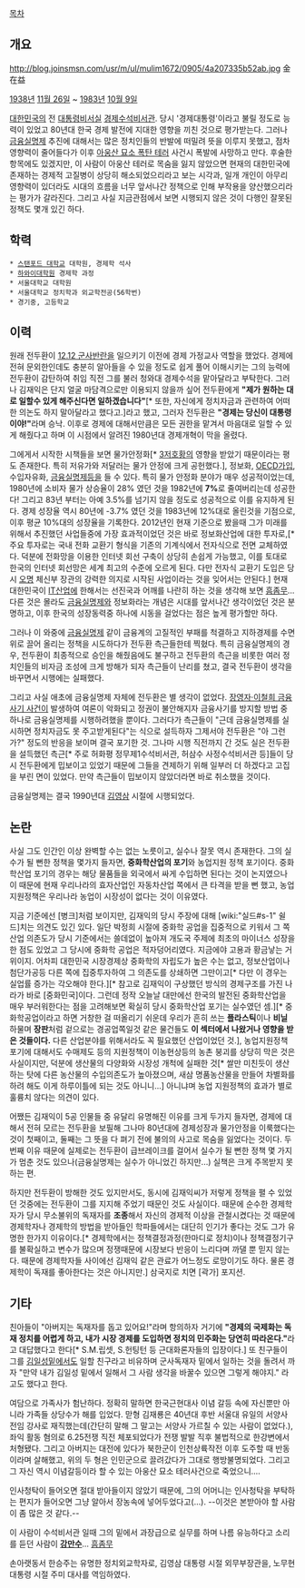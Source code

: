 [[목차]]
== 개요 ==
http://blog.joinsmsn.com/usr/m/ul/mulim1672/0905/4a207335b52ab.jpg
金在益

[[1938년]] [[11월 26일]] ~ [[1983년]] [[10월 9일]]

[[대한민국]]의 전 [[대통령비서실]] [[경제]][[수석비서관]]. 당시 '경제대통령'이라고 불릴 정도로 능력이 있었고 80년대 한국 경제 발전에 지대한 영향을 끼친 것으로 평가받는다. 그러나 [[금융실명제]] 추진에 대해서는 많은 정치인들의 반발에 떠밀려 뜻을 이루지 못했고, 점차 영향력이 줄어들다가 이후 [[아웅산 묘소 폭탄 테러]] 사건시 폭발에 사망하고 만다. 후술한 항목에도 있겠지만, 이 사람이 아웅산 테러로 목숨을 잃지 않았으면 현재의 대한민국에 존재하는 경제적 고질병이 상당히 해소되었으리라고 보는 시각과, 일개 개인이 아무리 영향력이 있더라도 시대의 흐름을 너무 앞서나간 정책으로 인해 부작용을 양산했으리라는 평가가 갈라진다. 그리고 사실 지금관점에서 보면 시행되지 않은 것이 다행인 잘못된 정책도 몇개 있긴 하다.
 
== 학력 ==
 * [[스탠포드 대학교]] 대학원, 경제학 석사
 * [[하와이]]대학원 경제학 과정
 * 서울대학교 대학원
 * 서울대학교 정치학과 외교학전공(56학번)
 * 경기중, 고등학교
== 이력 ==
원래 전두환이 [[12.12 군사반란]]을 일으키기 이전에 경제 가정교사 역할을 했었다. 경제에 전혀 문외한인데도 충분히 알아들을 수 있을 정도로 쉽게 풀어 이해시키는 그의 능력에 전두환이 감탄하여 취임 직전 그를 불러 청와대 경제수석을 맡아달라고 부탁한다. 그러나 김재익은 단지 얼굴 마담격으로만 이용되지 않을까 싶어 전두환에게 '''"제가 원하는 대로 일할수 있게 해주신다면 일하겠습니다"'''[* 또한, 자신에게 정치자금과 관련하여 어떠한 의논도 하지 말아달라고 했다고.]라고 했고, 그러자 전두환은 '''"경제는 당신이 대통령이야!"'''라며 승낙. 이후로 경제에 대해서만큼은 모든 권한을 맡겨서 마음대로 일할 수 있게 해줬다고 하며 이 시점에서 알려진 1980년대 경제개혁이 막을 올렸다.

그에게서 시작한 시책들을 보면 물가안정화[* [[3저호황]]의 영향을 받았기 때문이라는 평도 존재한다. 특히 저유가와 저달러는 물가 안정에 크게 공헌했다.], 정보화, [[OECD]]가입, 수입자유화, [[금융실명제]]등을 들 수 있다. 특히 물가 안정화 분야가 매우 성공적이었는데, 1980년에 소비자 물가 상승율이 28% 였던 것을 1982년에 '''7%'''로 줄여버리는데 성공한다! 그리고 83년 부터는 아예 3.5%를 넘기지 않을 정도로 성공적으로 이를 유지하게 된다. 경제 성장율 역시 80년에 -3.7% 였던 것을 1983년에 12%대로 올린것을 기점으로, 이후 평균 10%대의 성장율을 기록한다. 2012년인 현재 기준으로 봤을때 그가 미래를 위해서 추진했던 사업들중에 가장 효과적이었던 것은 바로 정보화산업에 대한 투자로,[* 주요 투자로는 국내 전화 교환기 형식을 기존의 기계식에서 전자식으로 전면 교체하였다. 덕분에 전화망을 이용한 인터넷 회선 구축이 상당히 손쉽게 가능했고, 이를 토대로 한국의 인터넷 회선망은 세계 최고의 수준에 오르게 된다. 다만 전자식 교환기 도입은 당시 [[오명]] 체신부 장관의 강력한 의지로 시작된 사업이라는 것을 잊어서는 안된다.] 현재 대한민국이 [[IT]]산업에 한해서는 선진국과 어깨를 나란히 하는 것을 생각해 보면 [[흠좀무]]...다른 것은 몰라도 [[금융실명제]]와 정보화라는 개념은 시대를 앞서나간 생각이었던 것은 분명하고, 이후 한국의 성장동력중 하나에 시동을 걸었다는 점은 높게 평가할만 하다.

그러나 이 와중에 [[금융실명제]] 같이 금융계의 고질적인 부패를 척결하고 지하경제를 수면 위로 끌어 올리는 정책을 시도하다가 전두환 측근들한테 찍혔다. 특히 금융실명제의 경우, 전두환이 최종적으로 승인을 해줬음에도 불구하고 전두환의 측근을 비롯한 여러 정치인들의 비자금 조성에 크게 방해가 되자 측근들이 난리를 쳤고, 결국 전두환이 생각을 바꾸면서 시행에는 실패했다. 

그리고 사실 애초에 금융실명제 자체에 전두환은 별 생각이 없었다. [[장영자·이철희 금융사기 사건]]이 발생하여 여론이 악화되고 정권이 불안해지자 금융사기를 방지할 방법 중 하나로 금융실명제를 시행하려했을 뿐이다. 그러다가 측근들이 "근데 금융실명제를 실시하면 정치자금도 못 주고받게된다"는 식으로 설득하자 그제서야 전두환은 "아 그런가?" 정도의 반응을 보이며 결국 포기한 것. 그나마 시행 직전까지 간 것도 실은 전두환을 설득했던 측근[* 주로 허화평 정무제1수석비서관, 허삼수 사정수석비서관 등]들이 당시 전두환에게 밉보이고 있었기 때문에 그들을 견제하기 위해 일부러 더 하겠다고 고집을 부린 면이 있었다. 만약 측근들이 밉보이지 않았더라면 바로 취소했을 것이다.

금융실명제는 결국 1990년대 [[김영삼]] 시절에 시행되었다.

== 논란 ==
사실 그도 인간인 이상 완벽할 수는 없는 노릇이고, 실수나 잘못 역시 존재한다. 그의 실수가 될 뻔한 정책을 몇가지 들자면, '''중화학산업의 포기'''와 농업지원 정책 포기이다. 중화학산업 포기의 경우는 해당 물품들을 외국에서 싸게 수입하면 된다는 것이 논지였으나 이 때문에 현재 우리나라의 효자산업인 자동차산업 쪽에서 큰 타격을 받을 뻔 했고, 농업지원정책은 우리나라 농업이 시장성이 없다는 것이 이유였다. 

지금 기준에선 [병크]처럼 보이지만, 김재익의 당시 주장에 대해 [wiki:"실드#s-1" 쉴드]치는 의견도 있긴 있다. 일단 박정희 시절에 중화학 공업을 집중적으로 키워서 그 쪽 산업 의존도가 당시 기준에서는 쓸데없이 높아져 개도국 주제에 최초의 마이너스 성장을 한 점도 있었고 그 당시에 중화학 공업은 적자덩어리였다. 지금에야 고용과 황금낳는 거위이지.  어차피 대한민국 시장경제상 중화학의 자립도가 높은 수는 없고, 정보산업이나 첨단가공등 다른 쪽에 집중투자하여 그 의존도를 상쇄하면 그만이고[* 다만 이 경우는 실업률 증가는 각오해야 한다.][* 참고로 김재익이 구상했던 방식의 경제구조를 가진 나라가 바로 [중화민국]이다.  그런데 정작 오늘날 대만에선 한국의 발전된 중화학산업을 매우 부러워한다는 점을 고려해보면 확실히 당시 중화학산업 포기는 실수였던 셈.][* 중화학공업이라고 하면 거창한 걸 떠올리기 쉬운데 우리가 흔히 쓰는 '''플라스틱'''이나 '''비닐''' 하물며 '''장판'''처럼 겉으로는 경공업쪽일것 같은 물건들도 '''이 섹터에서 나왔거나 영향을 받은 것들이다.''' 다른 산업분야를 위해서라도 꼭 필요했던 산업이었던 것.], 농업지원정책 포기에 대해서도 수매제도 등의 지원정책이 이농현상등의 농촌 붕괴를 상당히 막은 것은 사실이지만, 덕분에 생산물의 다양화와 시장성 개척에 실패한 것[* 쌀만 미친듯이 생산하는 탓에 다른 농산물의 수입의존도가 높아졌으며, 새삼 명품농산물을 만들어 차별화를 하려 해도 이게 하루이틀에 되는 것도 아니니...] 아니냐며 농업 지원정책의 효과가 별로 훌륭치 않다는 의견이 있다. 

어쨌든 김재익이 5공 인물들 중 유달리 유명해진 이유를 크게 두가지 들자면, 경제에 대해서 전혀 모르는 전두환을 보필해 그나마 80년대에 경제성장과 물가안정을 이룩했다는 것이 첫째이고, 둘째는 그 뜻을 다 펴기 전에 불의의 사고로 목숨을 잃었다는 것이다. 두번째 이유 때문에 실제로는 전두환이 급브레이크를 걸어서 실수가 될 뻔한 정책 몇 가지가 멈춘 것도 있으나(금융실명제는 실수가 아니었긴 하지만...) 실책은 크게 주목받지 못하는 편. 

하지만 전두환이 방해한 것도 있지만서도, 동시에 김재익씨가 저렇게 정책을 펼 수 있었던 것중에는 전두환이 그를 지지해 주었기 때문인 것도 사실이다. 때문에 순수한 경제학자가 당시 무소불위의 독재자를 '''조종'''해서 자신의 경제적 이상을 관철시켰다는 것 때문에 경제학자나 경제학의 방법을 받아들인 학파들에서는 대단히 인기가 좋다는 것도 그가 유명한 한가지 이유이다.[* 경제학에서는 정책결정과정(한마디로 정치)이나 정책결정기구를 불확실하고 변수가 많으며 정쟁때문에 시장보다 반응이 느리다며 까댈 뿐 믿지 않는다. 때문에 경제학자들 사이에선 김재익 같은 관료가 어느정도 로망이기도 하다. 물론 경제학이 독재를 좋아한다는 것은 아니지만.] 삼국지로 치면 [곽가] 포지션.
== 기타 ==
친아들이 "아버지는 독재자를 돕고 있어요!"라며 항의하자 거기에 ''' "경제의 국제화는 독재 정치를 어렵게 하고, 내가 시장 경제를 도입하면 정치의 민주화는 당연히 따라온다." '''라고 대답했다고 한다[* S.M.립셋, S.헌팅턴 등 근대화론자들의 입장이다.] 또 친구들이 그를 [[김일성]]밑에서도 일할 친구라고 비유하며 군사독재자 밑에서 일하는 것을 돌려서 까자 "만약 내가 김일성 밑에서 일해서 그 사람 생각을 바꿀수 있으면 그렇게 해야지." 라고도 했다고 한다.

여담으로 가족사가 험난하다. 정확히 말하면 한국근현대사 이념 갈등 속에 자신뿐만 아니라 가족들 상당수가 해를 입었다. 맏형 김재룡은 40년대 후반 서울대 유일의 서양사 전임 강사로 재직했는데(간단히 말해 그 말고는 서양사 가르칠 수 있는 사람이 없었다.), 좌익 활동 혐의로 6.25전쟁 직전 체포되었다가 전쟁 발발 직후 불법적으로 한강변에서 처형됐다. 그리고 아버지는 대전에 있다가 북한군이 인천상륙작전 이후 도주할 때 반동이라며 살해했고, 위의 두 형은 인민군으로 끌려갔다가 그대로 행방불명되었다. 그리고 그 자신 역시 이념갈등이라 할 수 있는 아웅산 묘소 테러사건으로 죽었으니.... 

인사청탁이 들어오면 절대 받아들이지 않았기 때문에, 그의 어머니는 인사청탁을 부탁하는 편지가 들어오면 그냥 알아서 장농속에 넣어두었다고(...). --이것은 본받아야 할 사람이 좀 많은 것 같다.--

이 사람이 수석비서관 일때 그의 밑에서 과장급으로 실무를 하며 나름 유능하다고 소리를 듣던 사람이 '''[[강만수]]'''... [[흠좀무]]

손아랫동서 한승주는 유명한 정치외교학자로, 김영삼 대통령 시절 외무부장관을, 노무현 대통령 시절 주미 대사를 역임하였다.

